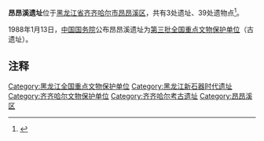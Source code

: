 {{文物保护单位
| 名称 = 昂昂溪遗址
| 图片 = Ang'angxi Tengjiagang Site steles.jpg
| 说明 = 昂昂溪滕家岗遗址的文物保护碑
| 级别 = 全国
| Cat = 黑龙江全国重点文物保护单位
| 省区市 = [[黑龙江省|黑龙江省]]
| 市/县名 = 齐齐哈尔市[[昂昂溪区|昂昂溪区]]
| 所在 = 
| 坐标 = <!-- 请使用{{Coord}}模板 -->
| 分类 = 古遗址
| 时代 =新石器时代
| 编号 = 3-196			
| 登录 = 第三批全国重点文物保护单位
}}
'''昂昂溪遗址'''位于[[黑龙江省|黑龙江省]][[齐齐哈尔市|齐齐哈尔市]][[昂昂溪区|昂昂溪区]]，共有3处遗址、39处遗物点<ref>{{Cite web|url=http://gaha.hlj.net/bbsMgr/localContent.do?id=150|title=昂昂溪古文化遗址|accessdate=2013-07-08|author=|date=|work=|publisher=黑龙江信息港|language=Zh-hans}}{{dead link|date=2018年3月 |bot=InternetArchiveBot |fix-attempted=yes }}</ref>。

1988年1月13日，[[中华人民共和国国务院|中国国务院]]公布昂昂溪遗址为[[第三批全国重点文物保护单位|第三批全国重点文物保护单位]]（古遗址）。
		
== 注释 ==
{{reflist}}
{{Commons category|Ang'angxi sites}}
{{全国重点文物保护单位小作品}}
{{黑龙江全国重点文物保护单位}}
{{Neolithic cultures of China}}
{{DEFAULTSORT:A}}
[[Category:黑龙江全国重点文物保护单位|Category:黑龙江全国重点文物保护单位]]
[[Category:黑龙江新石器时代遗址|Category:黑龙江新石器时代遗址]]
[[Category:齐齐哈尔文物保护单位|Category:齐齐哈尔文物保护单位]]
[[Category:齐齐哈尔考古遗址|Category:齐齐哈尔考古遗址]]
[[Category:昂昂溪区|Category:昂昂溪区]]